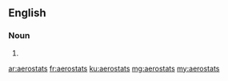 ==English==

===Noun===
{{head|en|noun plural form}}

# {{plural of|aerostat|lang=en}}

[[ar:aerostats]]
[[fr:aerostats]]
[[ku:aerostats]]
[[mg:aerostats]]
[[my:aerostats]]